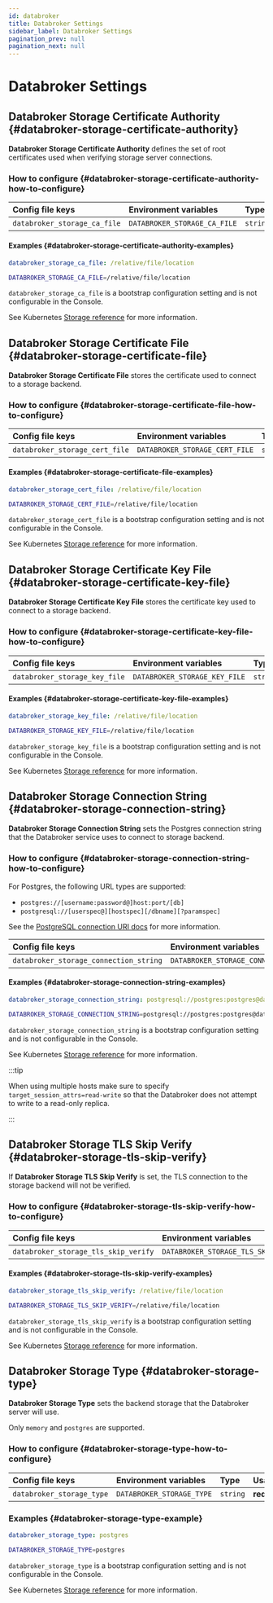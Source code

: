 ```yaml
---
id: databroker
title: Databroker Settings
sidebar_label: Databroker Settings
pagination_prev: null
pagination_next: null
---
```



# Databroker Settings

## Databroker Storage Certificate Authority {#databroker-storage-certificate-authority}

**Databroker Storage Certificate Authority** defines the set of root certificates used when verifying storage server connections.

### How to configure {#databroker-storage-certificate-authority-how-to-configure}

<Tabs>
<TabItem value="Core" label="Core">

| **Config file keys** | **Environment variables** | **Type** | **Usage** |
| :-- | :-- | :-- | :-- |
| `databroker_storage_ca_file` | `DATABROKER_STORAGE_CA_FILE` | `string` | **optional** |

#### Examples {#databroker-storage-certificate-authority-examples}

```yaml
databroker_storage_ca_file: /relative/file/location
```

```bash
DATABROKER_STORAGE_CA_FILE=/relative/file/location
```

</TabItem>
<TabItem value="Enterprise" label="Enterprise">

`databroker_storage_ca_file` is a bootstrap configuration setting and is not configurable in the Console.

</TabItem>
<TabItem value="Kubernetes" label="Kubernetes">

See Kubernetes [Storage reference](/docs/k8s/reference#storage) for more information.

</TabItem>
</Tabs>

## Databroker Storage Certificate File {#databroker-storage-certificate-file}

**Databroker Storage Certificate File** stores the certificate used to connect to a storage backend.

### How to configure {#databroker-storage-certificate-file-how-to-configure}

<Tabs>
<TabItem value="Core" label="Core">

| **Config file keys** | **Environment variables** | **Type** | **Usage** |
| :-- | :-- | :-- | :-- |
| `databroker_storage_cert_file` | `DATABROKER_STORAGE_CERT_FILE` | `string` | **optional** |

#### Examples {#databroker-storage-certificate-file-examples}

```yaml
databroker_storage_cert_file: /relative/file/location
```

```bash
DATABROKER_STORAGE_CERT_FILE=/relative/file/location
```

</TabItem>
<TabItem value="Enterprise" label="Enterprise">

`databroker_storage_cert_file` is a bootstrap configuration setting and is not configurable in the Console.

</TabItem>
<TabItem value="Kubernetes" label="Kubernetes">

See Kubernetes [Storage reference](/docs/k8s/reference#storage) for more information.

</TabItem>
</Tabs>

## Databroker Storage Certificate Key File {#databroker-storage-certificate-key-file}

**Databroker Storage Certificate Key File** stores the certificate key used to connect to a storage backend.

### How to configure {#databroker-storage-certificate-key-file-how-to-configure}

<Tabs>
<TabItem value="Core" label="Core">

| **Config file keys** | **Environment variables** | **Type** | **Usage** |
| :-- | :-- | :-- | :-- |
| `databroker_storage_key_file` | `DATABROKER_STORAGE_KEY_FILE` | `string` | **optional** |

#### Examples {#databroker-storage-certificate-key-file-examples}

```yaml
databroker_storage_key_file: /relative/file/location
```

```bash
DATABROKER_STORAGE_KEY_FILE=/relative/file/location
```

</TabItem>
<TabItem value="Enterprise" label="Enterprise">

`databroker_storage_key_file` is a bootstrap configuration setting and is not configurable in the Console.

</TabItem>
<TabItem value="Kubernetes" label="Kubernetes">

See Kubernetes [Storage reference](/docs/k8s/reference#storage) for more information.

</TabItem>
</Tabs>

## Databroker Storage Connection String {#databroker-storage-connection-string}

**Databroker Storage Connection String** sets the Postgres connection string that the Databroker service uses to connect to storage backend.

### How to configure {#databroker-storage-connection-string-how-to-configure}

For Postgres, the following URL types are supported:

- `postgres://[username:password@]host:port/[db]`
- `postgresql://[userspec@][hostspec][/dbname][?paramspec]`

See the [PostgreSQL connection URI docs](https://www.postgresql.org/docs/current/libpq-connect.html#LIBPQ-CONNSTRING) for more information.

<Tabs>
<TabItem value="Core" label="Core">

| **Config file keys** | **Environment variables** | **Type** | **Usage** |
| :-- | :-- | :-- | :-- |
| `databroker_storage_connection_string` | `DATABROKER_STORAGE_CONNECTION_STRING` | `string` | **required** |

#### Examples {#databroker-storage-connection-string-examples}

```yaml
databroker_storage_connection_string: postgresql://postgres:postgres@database/postgres?sslmode=disable
```

```bash
DATABROKER_STORAGE_CONNECTION_STRING=postgresql://postgres:postgres@database/postgres?sslmode=disable
```

</TabItem>
<TabItem value="Enterprise" label="Enterprise">

`databroker_storage_connection_string` is a bootstrap configuration setting and is not configurable in the Console.

</TabItem>
<TabItem value="Kubernetes" label="Kubernetes">

See Kubernetes [Storage reference](/docs/k8s/reference#storage) for more information.

</TabItem>
</Tabs>

:::tip

When using multiple hosts make sure to specify `target_session_attrs=read-write` so that the Databroker does not attempt to write to a read-only replica.

:::

## Databroker Storage TLS Skip Verify {#databroker-storage-tls-skip-verify}

If **Databroker Storage TLS Skip Verify** is set, the TLS connection to the storage backend will not be verified.

### How to configure {#databroker-storage-tls-skip-verify-how-to-configure}

<Tabs>
<TabItem value="Core" label="Core">

| **Config file keys** | **Environment variables** | **Type** | **Usage** |
| :-- | :-- | :-- | :-- |
| `databroker_storage_tls_skip_verify` | `DATABROKER_STORAGE_TLS_SKIP_VERIFY` | `string` | **optional** |

#### Examples {#databroker-storage-tls-skip-verify-examples}

```yaml
databroker_storage_tls_skip_verify: /relative/file/location
```

```bash
DATABROKER_STORAGE_TLS_SKIP_VERIFY=/relative/file/location
```

</TabItem>
<TabItem value="Enterprise" label="Enterprise">

`databroker_storage_tls_skip_verify` is a bootstrap configuration setting and is not configurable in the Console.

</TabItem>
<TabItem value="Kubernetes" label="Kubernetes">

See Kubernetes [Storage reference](/docs/k8s/reference#storage) for more information.

</TabItem>
</Tabs>

## Databroker Storage Type {#databroker-storage-type}

**Databroker Storage Type** sets the backend storage that the Databroker server will use.

Only `memory` and `postgres` are supported.

### How to configure {#databroker-storage-type-how-to-configure}

<Tabs>
<TabItem value="Core" label="Core">

| **Config file keys** | **Environment variables** | **Type** | **Usage** | **Default** |
| :-- | :-- | :-- | :-- | :-- |
| `databroker_storage_type` | `DATABROKER_STORAGE_TYPE` | `string` | **required** | **memory** |

### Examples {#databroker-storage-type-example}

```yaml
databroker_storage_type: postgres
```

```bash
DATABROKER_STORAGE_TYPE=postgres
```

</TabItem>
<TabItem value="Enterprise" label="Enterprise">

`databroker_storage_type` is a bootstrap configuration setting and is not configurable in the Console.

</TabItem>
<TabItem value="Kubernetes" label="Kubernetes">

See Kubernetes [Storage reference](/docs/k8s/reference#storage) for more information.

</TabItem>
</Tabs>
